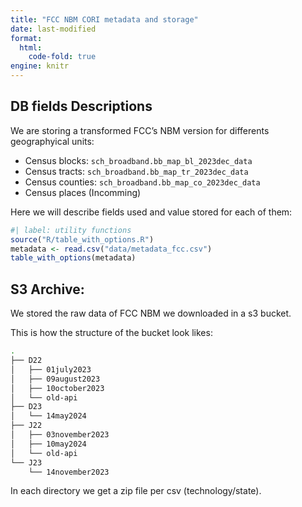```yaml
---
title: "FCC NBM CORI metadata and storage"
date: last-modified
format: 
  html:
    code-fold: true
engine: knitr
---
```


## DB fields Descriptions

We are storing a transformed FCC's NBM version for differents geographyical units:

- Census blocks:  `sch_broadband.bb_map_bl_2023dec_data`
- Census tracts:  `sch_broadband.bb_map_tr_2023dec_data`
- Census counties: `sch_broadband.bb_map_co_2023dec_data` 
- Census places (Incomming)

Here we will describe fields used and value stored for each of them:

```r
#| label: utility functions
source("R/table_with_options.R")
metadata <- read.csv("data/metadata_fcc.csv")
table_with_options(metadata)
```



## S3 Archive:

We stored the raw data of FCC NBM we downloaded in a s3 bucket. 

This is how the structure of the bucket look likes:

```bash
.
├── D22
│   ├── 01july2023
│   ├── 09august2023
│   ├── 10october2023
│   └── old-api
├── D23
│   └── 14may2024
├── J22
│   ├── 03november2023
│   ├── 10may2024
│   └── old-api
└── J23
    └── 14november2023
```

In each directory we get a zip file per csv (technology/state). 